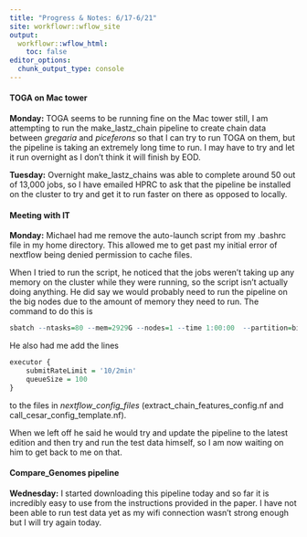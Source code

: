 ```yaml
---
title: "Progress & Notes: 6/17-6/21"
site: workflowr::wflow_site
output:
  workflowr::wflow_html:
    toc: false
editor_options:
  chunk_output_type: console
---
```


#### TOGA on Mac tower
**Monday:** TOGA seems to be running fine on the Mac tower still, I am attempting to run the make_lastz_chain pipeline to create chain data between *gregaria* and *piceferons* so that I can try to run TOGA on them, but the pipeline is taking an extremely long time to run. I may have to try and let it run overnight as I don't think it will finish by EOD.

**Tuesday:** Overnight make_lastz_chains was able to complete around 50 out of 13,000 jobs, so I have emailed HPRC to ask that the pipeline be installed on the cluster to try and get it to run faster on there as opposed to locally.

#### Meeting with IT
**Monday:** Michael had me remove the auto-launch script from my .bashrc file in my home directory. This allowed me to get past my initial error of nextflow being denied permission to cache files.   

When I tried to run the script, he noticed that the jobs weren't taking up any memory on the cluster while they were running, so the script isn't actually doing anything. He did say we would probably need to run the pipeline on the big nodes due to the amount of memory they need to run. The command to do this is 

```r
sbatch --ntasks=80 --mem=2929G --nodes=1 --time 1:00:00  --partition=bigmem  run-toga.sh

```

He also had me add the lines 

```r
executor {
    submitRateLimit = '10/2min'
    queueSize = 100
}
```
to the files in *nextflow_config_files* (extract_chain_features_config.nf and call_cesar_config_template.nf).  

When we left off he said he would try and update the pipeline to the latest edition and then try and run the test data himself, so I am now waiting on him to get back to me on that. 

#### Compare_Genomes pipeline
**Wednesday:** I started downloading this pipeline today and so far it is incredibly easy to use from the instructions provided in the paper. I have not been able to run test data yet as my wifi connection wasn't strong enough but I will try again today.
